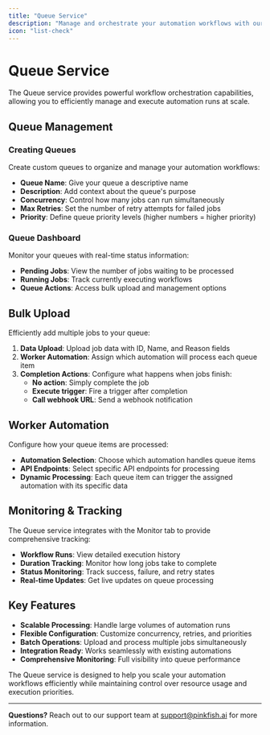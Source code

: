 ```yaml
---
title: "Queue Service"
description: "Manage and orchestrate your automation workflows with our powerful queuing system"
icon: "list-check"
---
```


# Queue Service

The Queue service provides powerful workflow orchestration capabilities, allowing you to efficiently manage and execute automation runs at scale.

## Queue Management

### Creating Queues

Create custom queues to organize and manage your automation workflows:

- **Queue Name**: Give your queue a descriptive name
- **Description**: Add context about the queue's purpose
- **Concurrency**: Control how many jobs can run simultaneously
- **Max Retries**: Set the number of retry attempts for failed jobs
- **Priority**: Define queue priority levels (higher numbers = higher priority)

### Queue Dashboard

Monitor your queues with real-time status information:

- **Pending Jobs**: View the number of jobs waiting to be processed
- **Running Jobs**: Track currently executing workflows
- **Queue Actions**: Access bulk upload and management options

## Bulk Upload

Efficiently add multiple jobs to your queue:

1. **Data Upload**: Upload job data with ID, Name, and Reason fields
2. **Worker Automation**: Assign which automation will process each queue item
3. **Completion Actions**: Configure what happens when jobs finish:
   - **No action**: Simply complete the job
   - **Execute trigger**: Fire a trigger after completion
   - **Call webhook URL**: Send a webhook notification

## Worker Automation

Configure how your queue items are processed:

- **Automation Selection**: Choose which automation handles queue items
- **API Endpoints**: Select specific API endpoints for processing
- **Dynamic Processing**: Each queue item can trigger the assigned automation with its specific data

## Monitoring & Tracking

The Queue service integrates with the Monitor tab to provide comprehensive tracking:

- **Workflow Runs**: View detailed execution history
- **Duration Tracking**: Monitor how long jobs take to complete
- **Status Monitoring**: Track success, failure, and retry states
- **Real-time Updates**: Get live updates on queue processing

## Key Features

- **Scalable Processing**: Handle large volumes of automation runs
- **Flexible Configuration**: Customize concurrency, retries, and priorities
- **Batch Operations**: Upload and process multiple jobs simultaneously
- **Integration Ready**: Works seamlessly with existing automations
- **Comprehensive Monitoring**: Full visibility into queue performance

The Queue service is designed to help you scale your automation workflows efficiently while maintaining control over resource usage and execution priorities.

---

**Questions?** Reach out to our support team at [support@pinkfish.ai](mailto:support@pinkfish.ai) for more information. 
